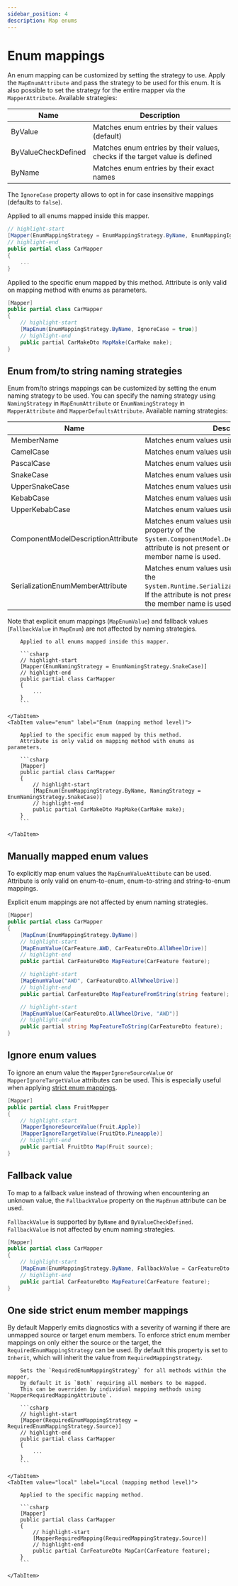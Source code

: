 ```yaml
---
sidebar_position: 4
description: Map enums
---
```



# Enum mappings

An enum mapping can be customized by setting the strategy to use.
Apply the `MapEnumAttribute` and pass the strategy to be used for this enum.
It is also possible to set the strategy for the entire mapper via the `MapperAttribute`.
Available strategies:

| Name                | Description                                                                 |
| ------------------- | --------------------------------------------------------------------------- |
| ByValue             | Matches enum entries by their values (default)                              |
| ByValueCheckDefined | Matches enum entries by their values, checks if the target value is defined |
| ByName              | Matches enum entries by their exact names                                   |

The `IgnoreCase` property allows to opt in for case insensitive mappings (defaults to `false`).

<Tabs>
  <TabItem value="global" label="Global (mapper level)" default>
  
  Applied to all enums mapped inside this mapper.
  
  ```csharp
  // highlight-start
  [Mapper(EnumMappingStrategy = EnumMappingStrategy.ByName, EnumMappingIgnoreCase = true)]
  // highlight-end
  public partial class CarMapper
  {
      ...
  }
  ```
  
  </TabItem>
  <TabItem value="enum" label="Enum (mapping method level)">
  
  Applied to the specific enum mapped by this method.
  Attribute is only valid on mapping method with enums as parameters.
  
  ```csharp
  [Mapper]
  public partial class CarMapper
  {
      // highlight-start
      [MapEnum(EnumMappingStrategy.ByName, IgnoreCase = true)]
      // highlight-end
      public partial CarMakeDto MapMake(CarMake make);
  }
  ```
  
  </TabItem>
</Tabs>

## Enum from/to string naming strategies

Enum from/to strings mappings can be customized by setting the enum naming strategy to be used.
You can specify the naming strategy using `NamingStrategy` in `MapEnumAttribute` or `EnumNamingStrategy` in `MapperAttribute` and `MapperDefaultsAttribute`.
Available naming strategies:

| Name                               | Description                                                                                                                                                                                 |
| ---------------------------------- | ------------------------------------------------------------------------------------------------------------------------------------------------------------------------------------------- |
| MemberName                         | Matches enum values using their name. (default)                                                                                                                                             |
| CamelCase                          | Matches enum values using camelCase.                                                                                                                                                        |
| PascalCase                         | Matches enum values using PascalCase.                                                                                                                                                       |
| SnakeCase                          | Matches enum values using snake_case.                                                                                                                                                       |
| UpperSnakeCase                     | Matches enum values using UPPER_SNAKE_CASE.                                                                                                                                                 |
| KebabCase                          | Matches enum values using kebab-case.                                                                                                                                                       |
| UpperKebabCase                     | Matches enum values using UPPER-KEBAB-CASE.                                                                                                                                                 |
| ComponentModelDescriptionAttribute | Matches enum values using the `Description` property of the `System.ComponentModel.DescriptionAttribute`. If the attribute is not present or the property is null, the member name is used. |
| SerializationEnumMemberAttribute   | Matches enum values using the `Value` property of the `System.Runtime.Serialization.EnumMemberAttribute`. If the attribute is not present or the property is null, the member name is used. |

Note that explicit enum mappings (`MapEnumValue`) and fallback values (`FallbackValue` in `MapEnum`)
are not affected by naming strategies.

<Tabs>
    <TabItem value="global" label="Global (mapper level)" default>

        Applied to all enums mapped inside this mapper.

        ```csharp
        // highlight-start
        [Mapper(EnumNamingStrategy = EnumNamingStrategy.SnakeCase)]
        // highlight-end
        public partial class CarMapper
        {
            ...
        }
        ```

    </TabItem>
    <TabItem value="enum" label="Enum (mapping method level)">

        Applied to the specific enum mapped by this method.
        Attribute is only valid on mapping method with enums as parameters.

        ```csharp
        [Mapper]
        public partial class CarMapper
        {
            // highlight-start
            [MapEnum(EnumMappingStrategy.ByName, NamingStrategy = EnumNamingStrategy.SnakeCase)]
            // highlight-end
            public partial CarMakeDto MapMake(CarMake make);
        }
        ```

    </TabItem>

</Tabs>

## Manually mapped enum values

To explicitly map enum values the `MapEnumValueAttibute` can be used.
Attribute is only valid on enum-to-enum, enum-to-string and string-to-enum mappings.

Explicit enum mappings are not affected by enum naming strategies.

```csharp
[Mapper]
public partial class CarMapper
{
    [MapEnum(EnumMappingStrategy.ByName)]
    // highlight-start
    [MapEnumValue(CarFeature.AWD, CarFeatureDto.AllWheelDrive)]
    // highlight-end
    public partial CarFeatureDto MapFeature(CarFeature feature);

    // highlight-start
    [MapEnumValue("AWD", CarFeatureDto.AllWheelDrive)]
    // highlight-end
    public partial CarFeatureDto MapFeatureFromString(string feature);

    // highlight-start
    [MapEnumValue(CarFeatureDto.AllWheelDrive, "AWD")]
    // highlight-end
    public partial string MapFeatureToString(CarFeatureDto feature);
}
```

## Ignore enum values

To ignore an enum value the `MapperIgnoreSourceValue` or `MapperIgnoreTargetValue` attributes can be used.
This is especially useful when applying [strict enum mappings](#strict-enum-mappings).

```csharp
[Mapper]
public partial class FruitMapper
{
    // highlight-start
    [MapperIgnoreSourceValue(Fruit.Apple)]
    [MapperIgnoreTargetValue(FruitDto.Pineapple)]
    // highlight-end
    public partial FruitDto Map(Fruit source);
}
```

## Fallback value

To map to a fallback value instead of throwing when encountering an unknown value,
the `FallbackValue` property on the `MapEnum` attribute can be used.

`FallbackValue` is supported by `ByName` and `ByValueCheckDefined`.
`FallbackValue` is not affected by enum naming strategies.

```csharp
[Mapper]
public partial class CarMapper
{
    // highlight-start
    [MapEnum(EnumMappingStrategy.ByName, FallbackValue = CarFeatureDto.Unknown)]
    // highlight-end
    public partial CarFeatureDto MapFeature(CarFeature feature);
}
```

## One side strict enum member mappings

By default Mapperly emits diagnostics with a severity of warning if there are unmapped source or target enum members.
To enforce strict enum member mappings on only either the source or the target,
the `RequiredEnumMappingStrategy` can be used. By default this property is set to `Inherit`, which will inherit the value from `RequiredMappingStrategy`.

<Tabs>
    <TabItem value="global" label="Global (mapper level)" default>
    
        Sets the `RequiredEnumMappingStrategy` for all methods within the mapper,
        by default it is `Both` requiring all members to be mapped.
        This can be overriden by individual mapping methods using `MapperRequiredMappingAttribute`.
    
        ```csharp
        // highlight-start
        [Mapper(RequiredEnumMappingStrategy = RequiredEnumMappingStrategy.Source)]
        // highlight-end
        public partial class CarMapper
        {
            ...
        }
        ```
    
    </TabItem>
    <TabItem value="local" label="Local (mapping method level)">
    
        Applied to the specific mapping method.
    
        ```csharp
        [Mapper]
        public partial class CarMapper
        {
            // highlight-start
            [MapperRequiredMapping(RequiredMappingStrategy.Source)]
            // highlight-end
            public partial CarFeatureDto MapCar(CarFeature feature);
        }
        ```
    
    </TabItem>
</Tabs>
